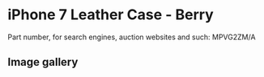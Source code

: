 
# iPhone 7 Leather Case - Berry

Part number, for search engines, auction websites and such: MPVG2ZM/A

## Image gallery

<div style={{ width: "768px" }}>
  <GalleryComponent
    images={[
      {
        original: "/everysource/MPVG2.png",
        thumbnail: "/everypreview/MPVG2.png",
      },
      {
        original: "/everysource/MPVG2_AV1_GOLD.png",
        thumbnail: "/everypreview/MPVG2_AV1_GOLD.png",
      },
      {
        original: "/everysource/MPVG2_AV1_JET_BLACK.png",
        thumbnail: "/everypreview/MPVG2_AV1_JET_BLACK.png",
      },
      {
        original: "/everysource/MPVG2_AV1_RED.png",
        thumbnail: "/everypreview/MPVG2_AV1_RED.png",
      },
      {
        original: "/everysource/MPVG2_AV1_SILVER.png",
        thumbnail: "/everypreview/MPVG2_AV1_SILVER.png",
      },
      {
        original: "/everysource/MPVG2_AV2.png",
        thumbnail: "/everypreview/MPVG2_AV2.png",
      }
    ]}
  />
</div>